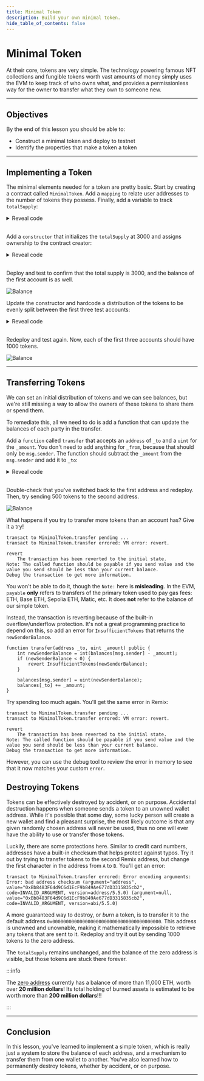 ```yaml
---
title: Minimal Token
description: Build your own minimal token.
hide_table_of_contents: false
---
```


# Minimal Token

At their core, tokens are very simple. The technology powering famous NFT collections and fungible tokens worth vast amounts of money simply uses the EVM to keep track of who owns what, and provides a permissionless way for the owner to transfer what they own to someone new.

---

## Objectives

By the end of this lesson you should be able to:

- Construct a minimal token and deploy to testnet
- Identify the properties that make a token a token

---

## Implementing a Token

The minimal elements needed for a token are pretty basic. Start by creating a contract called `MinimalToken`. Add a `mapping` to relate user addresses to the number of tokens they possess. Finally, add a variable to track `totalSupply`:

<details>

<summary>Reveal code</summary>

```solidity
contract MinimalToken {
    mapping (address => uint) public balances;
    uint public totalSupply;
}
```

</details>

<br/>

Add a `constructor` that initializes the `totalSupply` at 3000 and assigns ownership to the contract creator:

<details>

<summary>Reveal code</summary>

```solidity
constructor() {
    totalSupply = 3000;

    balances[msg.sender] = totalSupply;
}
```

</details>

<br/>

Deploy and test to confirm that the total supply is 3000, and the balance of the first account is as well.

![Balance](https://github.com/base/web/blob/master/apps/base-docs/docs/public/images/learn/minimal-tokens/balance.png)

Update the constructor and hardcode a distribution of the tokens to be evenly split between the first three test accounts:

<details>

<summary>Reveal code</summary>

```solidity
constructor() {
    totalSupply = 3000;

    balances[msg.sender] = totalSupply / 3;
    balances[0xAb8483F64d9C6d1EcF9b849Ae677dD3315835cb2] = totalSupply / 3;
    balances[0x4B20993Bc481177ec7E8f571ceCaE8A9e22C02db] = totalSupply / 3;
}
```

</details>

<br/>

Redeploy and test again. Now, each of the first three accounts should have 1000 tokens.

![Balance](https://github.com/base/web/blob/master/apps/base-docs/docs/public/images/learn/minimal-tokens/split-balances.png)

---

## Transferring Tokens

We can set an initial distribution of tokens and we can see balances, but we're still missing a way to allow the owners of these tokens to share them or spend them.

To remediate this, all we need to do is add a function that can update the balances of each party in the transfer.

Add a `function` called `transfer` that accepts an `address` of `_to` and a `uint` for the `_amount`. You don't need to add anything for `_from`, because that should only be `msg.sender`. The function should subtract the `_amount` from the `msg.sender` and add it to `_to`:

<details>

<summary>Reveal code</summary>

```solidity
function transfer(address _to, uint _amount) public {
    balances[msg.sender] -= _amount;
    balances[_to] += _amount;
}
```

</details>

<br/>

Double-check that you've switched back to the first address and redeploy. Then, try sending 500 tokens to the second address.

![Balance](https://github.com/base/web/blob/master/apps/base-docs/docs/public/images/learn/minimal-tokens/transferred.png)

What happens if you try to transfer more tokens than an account has? Give it a try!

```text
transact to MinimalToken.transfer pending ...
transact to MinimalToken.transfer errored: VM error: revert.

revert
	The transaction has been reverted to the initial state.
Note: The called function should be payable if you send value and the value you send should be less than your current balance.
Debug the transaction to get more information.
```

You won't be able to do it, though the `Note:` here is **misleading**. In the EVM, `payable` **only** refers to transfers of the primary token used to pay gas fees: ETH, Base ETH, Sepolia ETH, Matic, etc. It does **not** refer to the balance of our simple token.

Instead, the transaction is reverting because of the built-in overflow/underflow protection. It's not a great programming practice to depend on this, so add an error for `InsufficientTokens` that returns the `newSenderBalance`.

```Solidity
function transfer(address _to, uint _amount) public {
    int newSenderBalance = int(balances[msg.sender] - _amount);
    if (newSenderBalance < 0) {
        revert InsufficientTokens(newSenderBalance);
    }

    balances[msg.sender] = uint(newSenderBalance);
    balances[_to] += _amount;
}
```

Try spending too much again. You'll get the same error in Remix:

```text
transact to MinimalToken.transfer pending ...
transact to MinimalToken.transfer errored: VM error: revert.

revert
	The transaction has been reverted to the initial state.
Note: The called function should be payable if you send value and the value you send should be less than your current balance.
Debug the transaction to get more information.
```

However, you can use the debug tool to review the error in memory to see that it now matches your custom `error`.

## Destroying Tokens

Tokens can be effectively destroyed by accident, or on purpose. Accidental destruction happens when someone sends a token to an unowned wallet address. While it's possible that some day, some lucky person will create a new wallet and find a pleasant surprise, the most likely outcome is that any given randomly chosen address will never be used, thus no one will ever have the ability to use or transfer those tokens.

Luckily, there are some protections here. Similar to credit card numbers, addresses have a built-in checksum that helps protect against typos. Try it out by trying to transfer tokens to the second Remix address, but change the first character in the address from `A` to `B`. You'll get an error:

```text
transact to MinimalToken.transfer errored: Error encoding arguments: Error: bad address checksum (argument="address", value="0xBb8483F64d9C6d1EcF9b849Ae677dD3315835cb2", code=INVALID_ARGUMENT, version=address/5.5.0) (argument=null, value="0xBb8483F64d9C6d1EcF9b849Ae677dD3315835cb2", code=INVALID_ARGUMENT, version=abi/5.5.0)
```

A more guaranteed way to destroy, or _burn_ a token, is to transfer it to the default address `0x0000000000000000000000000000000000000000`. This address is unowned and unownable, making it mathematically impossible to retrieve any tokens that are sent to it. Redeploy and try it out by sending 1000 tokens to the zero address.

The `totalSupply` remains unchanged, and the balance of the zero address is visible, but those tokens are stuck there forever.

:::info

The [zero address] currently has a balance of more than 11,000 ETH, worth over **20 million dollars**! Its total holding of burned assets is estimated to be worth more than **200 million dollars**!!!

:::

---

## Conclusion

In this lesson, you've learned to implement a simple token, which is really just a system to store the balance of each address, and a mechanism to transfer them from one wallet to another. You've also learned how to permanently destroy tokens, whether by accident, or on purpose.

---

[zero address]: https://etherscan.io/address/0x0000000000000000000000000000000000000000
